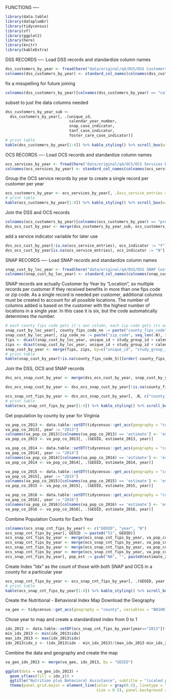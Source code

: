 FUNCTIONS ----

```r
library(data.table)
library(dataplumbr)
library(tidycensus)
library(sf)
library(ggplot2)
library(here)
library(knitr)
library(kableExtra)
```

DSS RECORDS ----
Load DSS records and standardize column names

```r
dss_customers_by_year <- fread(here("data/original/q4/DSS/DSS Customers By Year.csv"), colClasses = "character")
colnames(dss_customers_by_year) <- standard_col_names(colnames(dss_customers_by_year))
```

fix a misspelling for future joining

```r
colnames(dss_customers_by_year)[colnames(dss_customers_by_year) == "calender_year_number"] <- "calendar_year_number"
```

subset to just the data columns needed

```r
dss_customers_by_year_sub <- 
  dss_customers_by_year[, .(unique_id,
                            calendar_year_number,
                            snap_case_indicator,
                            tanf_case_indicator,
                            foster_care_case_indicator)]
# print table
kable(dss_customers_by_year[1:4]) %>% kable_styling() %>% scroll_box(width = "910px")
```

OCS RECORDS ----
Load OCS records and standardize column names

```r
ocs_services_by_year <- fread(here("data/original/q4/OCS/OCS Services By Year.csv"), colClasses = "character")
colnames(ocs_services_by_year) <- standard_col_names(colnames(ocs_services_by_year))
```

Group the OCS service records by year to create a single record per customer per year

```r
ocs_customers_by_year <- ocs_services_by_year[, .(ocs_service_entries = .N), .(unique_id, program_year)]
# print table
kable(ocs_customers_by_year[1:4]) %>% kable_styling() %>% scroll_box(width = "910px")
```

Join the DSS and OCS records

```r
colnames(ocs_customers_by_year)[colnames(ocs_customers_by_year) == "program_year"] <- "calendar_year_number"
dss_ocs_cust_by_year <- merge(dss_customers_by_year_sub, ocs_customers_by_year, by = c("unique_id", "calendar_year_number"), all.x = TRUE)
```

add a service indicator variable for later use

```r
dss_ocs_cust_by_year[!is.na(ocs_service_entries), ocs_indicator := "Y"]
dss_ocs_cust_by_year[is.na(ocs_service_entries), ocs_indicator := "N"]
```

SNAP RECORDS ----
Load SNAP records and standardize column names

```r
snap_cust_by_loc_year <- fread(here("data/original/q4/DSS/DSS SNAP Customers by Year.csv"), colClasses = "character")
colnames(snap_cust_by_loc_year) <- standard_col_names(colnames(snap_cust_by_loc_year))
```

SNAP records are actually Customer by Year by "Location", so multiple records per customer
if they received benefits in more than one fips code or zip code. As a single record is needed
per customer, additional columns must be created to account for all possible locations.
The number of columns added is based on the customer with the highest number of locations in a
single year. In this case it is six, but the code automatically determines the number.

```r
# each county fips code gets it's own column, each zip code gets its own column
snap_cust_by_loc_year[, county_fips_code_no := paste("county_fips_code", seq_len(.N), sep="_"), by=c("unique_id", "study_group_id", "calendar_year_number")]
snap_cust_by_loc_year[, zip_code_no := paste("zip_code", seq_len(.N), sep="_"), by=c("unique_id", "study_group_id", "calendar_year_number")]
fips <- dcast(snap_cust_by_loc_year, unique_id + study_group_id + calendar_year_number ~ county_fips_code_no, value.var=c("county_fips_code"))
zips <- dcast(snap_cust_by_loc_year, unique_id + study_group_id + calendar_year_number ~ zip_code_no, value.var=c("zip_code"))
snap_cust_by_year <- merge(fips, zips, by=c("unique_id", "study_group_id", "calendar_year_number"))
# print table
kable(snap_cust_by_year[!is.na(county_fips_code_5)][order(-county_fips_code_6)][1:25]) %>% kable_styling() %>% scroll_box(width = "100%")
```

Join the DSS, OCS and SNAP records

```r
dss_ocs_snap_cust_by_year <- merge(dss_ocs_cust_by_year, snap_cust_by_year, by = c("unique_id", "calendar_year_number"), all.x = TRUE)
```



```r
dss_ocs_snap_cust_by_year <- dss_ocs_snap_cust_by_year[!is.na(county_fips_code_1)]
```



```r
ocs_snap_cnt_fips_by_year <- dss_ocs_snap_cust_by_year[, .N, c("county_fips_code_1", "calendar_year_number")]
# print table
kable(ocs_snap_cnt_fips_by_year[1:4]) %>% kable_styling() %>% scroll_box(width = "910px")
```

Get population by county by year for Virginia

```r
va_pop_co_2013 <- data.table::setDT(tidycensus::get_acs(geography = "county", variables = "B01001_001", state = "VA", year = 2013))
va_pop_co_2013[, year := "2013"]
colnames(va_pop_co_2013)[colnames(va_pop_co_2013) == 'estimate'] <- 'estimate_2013'
va_pop_co_2013 <- va_pop_co_2013[, .(GEOID, estimate_2013, year)]

va_pop_co_2014 <- data.table::setDT(tidycensus::get_acs(geography = "county", variables = "B01001_001", state = "VA", year = 2014))
va_pop_co_2014[, year := "2014"]
colnames(va_pop_co_2014)[colnames(va_pop_co_2014) == 'estimate'] <- 'estimate_2014'
va_pop_co_2014 <- va_pop_co_2014[, .(GEOID, estimate_2014, year)]

va_pop_co_2015 <- data.table::setDT(tidycensus::get_acs(geography = "county", variables = "B01001_001", state = "VA", year = 2015))
va_pop_co_2015[, year := "2015"]
colnames(va_pop_co_2015)[colnames(va_pop_co_2015) == 'estimate'] <- 'estimate_2015'
va_pop_co_2015 <- va_pop_co_2015[, .(GEOID, estimate_2015, year)]

va_pop_co_2016 <- data.table::setDT(tidycensus::get_acs(geography = "county", variables = "B01001_001", state = "VA", year = 2016))
va_pop_co_2016[, year := "2016"]
colnames(va_pop_co_2016)[colnames(va_pop_co_2016) == 'estimate'] <- 'estimate_2016'
va_pop_co_2016 <- va_pop_co_2016[, .(GEOID, estimate_2016, year)]
```

Combine Population Counts for Each Year

```r
colnames(ocs_snap_cnt_fips_by_year) <- c("GEOID", "year", "N")
ocs_snap_cnt_fips_by_year[, GEOID := paste0("51", GEOID)]
ocs_snap_cnt_fips_by_year <- merge(ocs_snap_cnt_fips_by_year, va_pop_co_2013, by = c("GEOID", "year"), all.x = T)
ocs_snap_cnt_fips_by_year <- merge(ocs_snap_cnt_fips_by_year, va_pop_co_2014, by = c("GEOID", "year"), all.x = T)
ocs_snap_cnt_fips_by_year <- merge(ocs_snap_cnt_fips_by_year, va_pop_co_2015, by = c("GEOID", "year"), all.x = T)
ocs_snap_cnt_fips_by_year <- merge(ocs_snap_cnt_fips_by_year, va_pop_co_2016, by = c("GEOID", "year"), all.x = T)
ocs_snap_cnt_fips_by_year[, pop_est := gsub("NA", "", paste0(estimate_2013, estimate_2014, estimate_2015, estimate_2016))]
```

Create Index "Idx" as the count of those with both SNAP and OCS in a county for a particular year

```r
ocs_snap_cnt_fips_by_year <- ocs_snap_cnt_fips_by_year[, .(GEOID, year, snap_plus_ocs = N, pop_est, idx = N/as.numeric(pop_est))]
# print table
kable(ocs_snap_cnt_fips_by_year[1:4]) %>% kable_styling() %>% scroll_box(width = "910px")
```

Create the Nutritional - Behavioral Index Map
Download the Geography

```r
va_geo <- tidycensus::get_acs(geography = "county", variables = "B01001_001", state = "VA", year = 2016, geometry = TRUE)
```

Chose year to map and create a standardized index from 0 to 1

```r
idx_2013 <- data.table::setDF(ocs_snap_cnt_fips_by_year[year=="2013"])
min_idx_2013 <- min(idx_2013$idx)
max_idx_2013 <- max(idx_2013$idx)
idx_2013$idx_z <- (idx_2013$idx - min_idx_2013)/(max_idx_2013-min_idx_2013)
```

Combine the data and geography and create the map

```r
va_geo_idx_2013 <- merge(va_geo, idx_2013, by = "GEOID")

ggplot(data = va_geo_idx_2013) + 
  geom_sf(aes(fill = idx_z)) + 
  ggtitle("Nutrition plus Behavioral Assistance", subtitle = "(scaled per capita per county)") +
  theme(panel.grid.major = element_line(color = gray(0.5), linetype = "dashed", 
                                        size = 0.5), panel.background = element_rect(fill = "aliceblue"))
```


